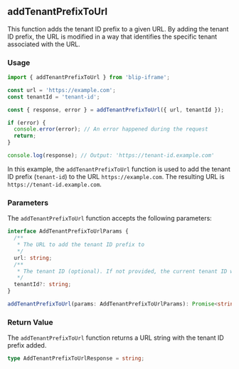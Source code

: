 

## addTenantPrefixToUrl

This function adds the tenant ID prefix to a given URL. By adding the tenant ID prefix,
the URL is modified in a way that identifies the specific tenant associated with the URL.

### Usage

```ts
import { addTenantPrefixToUrl } from 'blip-iframe';

const url = 'https://example.com';
const tenantId = 'tenant-id';

const { response, error } = addTenantPrefixToUrl({ url, tenantId });

if (error) {
  console.error(error); // An error happened during the request
  return;
}

console.log(response); // Output: 'https://tenant-id.example.com'
```

In this example, the `addTenantPrefixToUrl` function is used to add the tenant ID prefix (`tenant-id`)
to the URL `https://example.com`. The resulting URL is `https://tenant-id.example.com`.

### Parameters

The `addTenantPrefixToUrl` function accepts the following parameters:

```ts
interface AddTenantPrefixToUrlParams {
  /**
   * The URL to add the tenant ID prefix to
   */
  url: string;
  /**
   * The tenant ID (optional). If not provided, the current tenant ID will be used.
   */
  tenantId?: string;
}

addTenantPrefixToUrl(params: AddTenantPrefixToUrlParams): Promise<string>;
```

### Return Value

The `addTenantPrefixToUrl` function returns a URL string with the tenant ID prefix added.

```ts
type AddTenantPrefixToUrlResponse = string;
```
